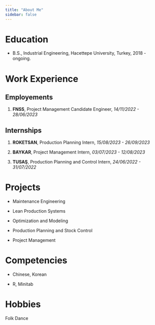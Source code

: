 ```yaml
---
title: "About Me" 
sidebar: false 
---
```


# Education

-   B.S., Industrial Engineering, Hacettepe University, Turkey, 2018 - ongoing.

# Work Experience

## Employements

1.  **FNSS**, Project Management Candidate Engineer, *14/11/2022 - 28/06/2023*

## Internships

1.  **ROKETSAN**, Production Planning Intern, *15/08/2023 - 26/09/2023*

2.  **BAYKAR**, Project Management Intern, *03/07/2023 - 12/08/2023*

3.  **TUSAŞ**, Production Planning and Control Intern, *24/06/2022 - 31/07/2022*

# Projects

-   Maintenance Engineering

-   Lean Production Systems

-   Optimization and Modeling

-   Production Planning and Stock Control

-   Project Management

# Competencies

-   Chinese, Korean

-   R, Minitab

# Hobbies

Folk Dance
